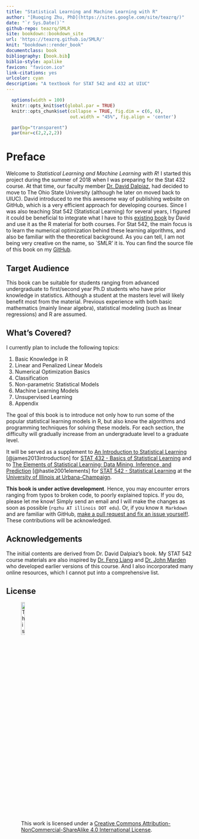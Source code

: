 ```yaml
--- 
title: "Statistical Learning and Machine Learning with R"
author: "[Ruoqing Zhu, PhD](https://sites.google.com/site/teazrq/)"
date: "`r Sys.Date()`"
github-repo: teazrq/SMLR
site: bookdown::bookdown_site
url: 'https://teazrq.github.io/SMLR/'
knit: "bookdown::render_book"
documentclass: book
bibliography: [book.bib]
biblio-style: apalike
favicon: "favicon.ico"
link-citations: yes
urlcolor: cyan
description: "A textbook for STAT 542 and 432 at UIUC"
---
```


```r
  options(width = 100)
  knitr::opts_knit$set(global.par = TRUE)
  knitr::opts_chunk$set(collapse = TRUE, fig.dim = c(6, 6), 
                        out.width = "45%", fig.align = 'center')
```
```r
  par(bg="transparent")
  par(mar=c(2,2,2,2))
```

# Preface {-}

Welcome to *Statistical Learning and Machine Learning with R*! I started this project during the summer of 2018 when I was preparing for the Stat 432 course. At that time, our faculty member [Dr. David Dalpiaz](https://daviddalpiaz.com/teaching.html), had decided to move to The Ohio State University (although he later on moved back to UIUC). David introduced to me this awesome way of publishing website on GitHub, which is a very efficient approach for developing courses. Since I was also teaching Stat 542 (Statistical Learning) for several years, I figured it could be beneficial to integrate what I have to this [existing book](https://daviddalpiaz.github.io/r4sl/) by David and use it as the R material for both courses. For Stat 542, the main focus is to learn the numerical optimization behind these learning algorithms, and also be familiar with the theoretical background. As you can tell, I am not being very creative on the name, so `SMLR' it is. You can find the source file of this book on my [GitHub](https://teazrq.github.io/SMLR/).

## Target Audience {-}

This book can be suitable for students ranging from advanced undergraduate to first/second year Ph.D students who have prior knowledge in statistics. Although a student at the masters level will likely benefit most from the material. Previous experience with both basic mathematics (mainly linear algebra), statistical modeling (such as linear regressions) and R are assumed.

## What's Covered? {-}

I currently plan to include the following topics:

1. Basic Knowledge in R
2. Linear and Penalized Linear Models
3. Numerical Optimization Basics
4. Classification
5. Non-parametric Statistical Models
6. Machine Learning Models
7. Unsupervised Learning
8. Appendix

The goal of this book is to introduce not only how to run some of the popular statistical learning models in R, but also know the algorithms and programming techniques for solving these models. For each section, the difficulty will gradually increase from an undergraduate level to a graduate level. 

It will be served as a supplement to [An Introduction to Statistical Learning](http://www-bcf.usc.edu/~gareth/ISL/) [@james2013introduction] for [STAT 432 - Basics of Statistical Learning](https://go.illinois.edu/stat432) and to [The Elements of 
Statistical Learning: Data Mining, Inference, and Prediction](https://web.stanford.edu/~hastie/ElemStatLearn/) [@hastie2001elements] for [STAT 542 - Statistical Learning](https://go.illinois.edu/stat542) at the [University of Illinois at Urbana-Champaign](http://illinois.edu/).

**This book is under active development**. Hence, you may encounter errors ranging from typos to broken code, to poorly explained topics. If you do, please let me know! Simply send an email and I will make the changes as soon as possible (`rqzhu AT illinois DOT edu`). Or, if you know `R Markdown` and are familiar with GitHub, [make a pull request and fix an issue yourself!](https://github.com/teazrq/SLWR). These contributions will be acknowledged. 

## Acknowledgements {-}

The initial contents are derived from Dr. David Dalpiaz's book. My STAT 542 course materials are also inspired by [Dr. Feng Liang](https://stat.illinois.edu/directory/profile/liangf) and [Dr. John Marden](https://stat.illinois.edu/directory/profile/jimarden) who developed earlier versions of this course. And I also incorporated many online resources, which I cannot put into a comprehensive list. 

## License {-}

![This work is licensed under a [Creative Commons Attribution-NonCommercial-ShareAlike 4.0 International License](http://creativecommons.org/licenses/by-nc-sa/4.0/).](images/cc.png){width=15%}
